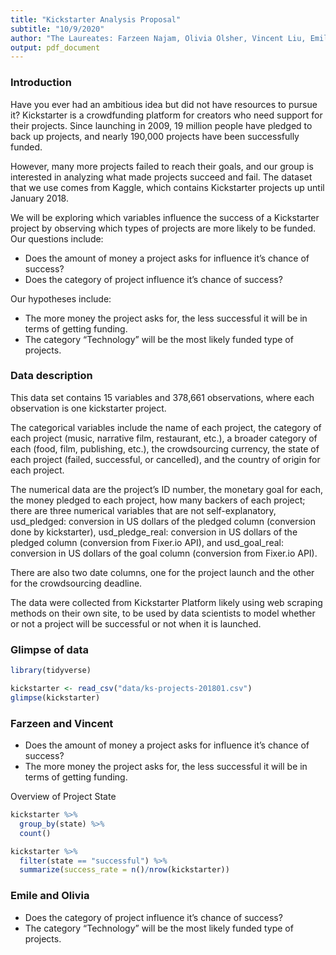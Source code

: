 ```yaml
---
title: "Kickstarter Analysis Proposal"
subtitle: "10/9/2020"
author: "The Laureates: Farzeen Najam, Olivia Olsher, Vincent Liu, Emile Therrien"
output: pdf_document
---
```


### Introduction
Have you ever had an ambitious idea but did not have resources to pursue it? Kickstarter is a crowdfunding platform for creators who need support for their projects. Since launching in 2009, 19 million people have pledged to back up projects, and nearly 190,000 projects have been successfully funded.
 
However, many more projects failed to reach their goals, and our group is interested in analyzing what made projects succeed and fail. The dataset that we use comes from Kaggle, which contains Kickstarter projects up until January 2018.
 
We will be exploring which variables influence the success of a Kickstarter project by observing which types of projects are more likely to be funded. Our questions include:

* Does the amount of money a project asks for influence it’s chance of success?
* Does the category of project influence it’s chance of success?

Our hypotheses include:

* The more money the project asks for, the less successful it will be in terms of getting funding.
* The category “Technology” will be the most likely funded type of projects.



### Data description
This data set contains 15 variables and 378,661 observations, where each observation is one kickstarter project.

The categorical variables include the name of each project, the category of each project (music, narrative film, restaurant, etc.), a broader category of each (food, film, publishing, etc.), the crowdsourcing currency, the state of each project (failed, successful, or cancelled), and the country of origin for each project.

The numerical data are the project’s ID number, the monetary goal for each, the money pledged to each project, how many backers of each project; there are three numerical variables that are not self-explanatory, usd_pledged: conversion in US dollars of the pledged column (conversion done by kickstarter), usd_pledge_real: conversion in US dollars of the pledged column (conversion from Fixer.io API), and usd_goal_real: conversion in US dollars of the goal column (conversion from Fixer.io API).

There are also two date columns, one for the project launch and the other for the crowdsourcing deadline.

The data were collected from Kickstarter Platform likely using web scraping methods on their own site, to be used by data scientists to model whether or not a project will be successful or not when it is launched.


### Glimpse of data

```r
library(tidyverse)

kickstarter <- read_csv("data/ks-projects-201801.csv")
glimpse(kickstarter)

```

### Farzeen and Vincent

* Does the amount of money a project asks for influence it’s chance of success?
* The more money the project asks for, the less successful it will be in terms of getting funding.

Overview of Project State

```r
kickstarter %>%
  group_by(state) %>%
  count()

kickstarter %>%
  filter(state == "successful") %>%
  summarize(success_rate = n()/nrow(kickstarter))
```

### Emile and Olivia

* Does the category of project influence it’s chance of success?
* The category “Technology” will be the most likely funded type of projects.

```r

```




